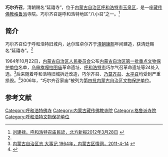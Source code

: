 {{Infobox Tibetan Buddhist monastery
|name =巧尔齐召
|image =
|image size = 250px
|alt = 
|caption = 
|t=
|w=
|to = 
|ipa={{IPA|}}
|z=
|thdl=
|e=
|tc=巧爾齊召
|s=巧尔齐召
|p=
|m=
|k=
|pushpin_map = 
|latd =  | latm =  | lats =  | latNS = 
|longd=  | longm= | longs =| longEW = 
|iso_region = 
|map_caption = 
|mapsize = 
|location_country = 中国
|location = {{CHN}}[[内蒙古自治区|内蒙古自治区]][[呼和浩特市|呼和浩特市]]
|coordinates_display =
|founded_by = 
|date_founded =
|date_renovated =
|sect = [[格鲁派|格鲁派]]
|mather =
|children =
|dedicated_to = 
|tulku =
|head_lama = 
|head_mgh =
|no._of_monks = 
|architecture = 
|festivals =
|footnotes = 
}}
{{文物保护单位
| 级别 = 省级
| 省区市 = 内蒙古自治区
| 图片 = 
| 名称 = 巧尔气召革命遗址
| 编号 = 1-?
| 分类 = 革命遗址
| 时代 = 清
| 所在 = [[呼和浩特市|呼和浩特市]]
| 登录 = 1964年10月22日
}}
{{文物保护单位
| 级别 = 省级
| 省区市 = 内蒙古自治区
| 图片 = 
| 名称 = 巧尔齐召家庙
| 编号 = 4-170
| 分类 = 古建筑
| 时代 = 清
| 所在 = [[呼和浩特市|呼和浩特市]][[玉泉区|玉泉区]]
| 登录 = 2006年9月4日
}}

'''巧尔齐召'''，清朝赐名“延禧寺”，位于[[内蒙古自治区|内蒙古自治区]][[呼和浩特市|呼和浩特市]][[玉泉区|玉泉区]]，是一座[[藏传佛教|藏传佛教]][[格鲁派|格鲁派]]寺院。巧尔齐召是呼和浩特地区“八小召”之一。<ref name=bfxb>[http://szb.northnews.cn/bfxb/html/2012-03/28/content_916729.htm 刘建禄，呼和浩特召庙民谚，北方新报2012年3月28日] {{webarchive|url=https://web.archive.org/web/20130927234132/http://szb.northnews.cn/bfxb/html/2012-03/28/content_916729.htm |date=2013年09月27日 }}</ref>

==简介==
巧尔齐召位于呼和浩特旧城内，达尔班卓尔齐于[[清朝|清朝]][[康熙|康熙]]年间建造，获清廷赐名“延禧寺”。<ref name=bfxb/>

1964年10月22日，[[内蒙古自治区人民委员会|内蒙古自治区人民委员会]]公布[[内蒙古自治区文物保护单位|内蒙古自治区第一批重点文物保护单位]]名单，[[乌审旗|乌审旗]][[嘎拉图庙|嘎拉图庙]]革命遗址、[[呼和浩特市|呼和浩特市]]巧尔气召革命遗址等24处入选。<ref>[http://www.nmqq.gov.cn/fagui/ShowArticle.asp?ArticleID=4657 内蒙古自治区志 大事记 1964年，内蒙古区情网，2011-4-14] {{webarchive|url=https://web.archive.org/web/20130927080814/http://www.nmqq.gov.cn/fagui/ShowArticle.asp?ArticleID=4657 |date=2013-09-27 }}</ref>后来随着呼和浩特旧城拆迁改造，巧尔齐召、[[乃莫齐召|乃莫齐召]]、[[太平召|太平召]]均受到严重损毁。<ref>{{Cite web |url=http://news.sina.com.cn/c/2007-03-27/171312627459.shtml |title=呼市古建筑所剩无几 难当历史文化名城重任，新浪网，2007年03月27日 |access-date=2013-09-25 |archive-date=2016-03-04 |archive-url=https://web.archive.org/web/20160304104315/http://news.sina.com.cn/c/2007-03-27/171312627459.shtml |dead-url=no }}</ref>2006年，“巧尔齐召家庙”被列为[[第四批内蒙古自治区文物保护单位|第四批内蒙古自治区文物保护单位]]。

==参考文献==
{{reflist}}

[[Category:呼和浩特佛寺|Category:呼和浩特佛寺]]
[[Category:内蒙古藏传佛教寺院|Category:内蒙古藏传佛教寺院]]
[[Category:格鲁派寺院|Category:格鲁派寺院]]
[[Category:呼和浩特文物保护单位|Category:呼和浩特文物保护单位]]
